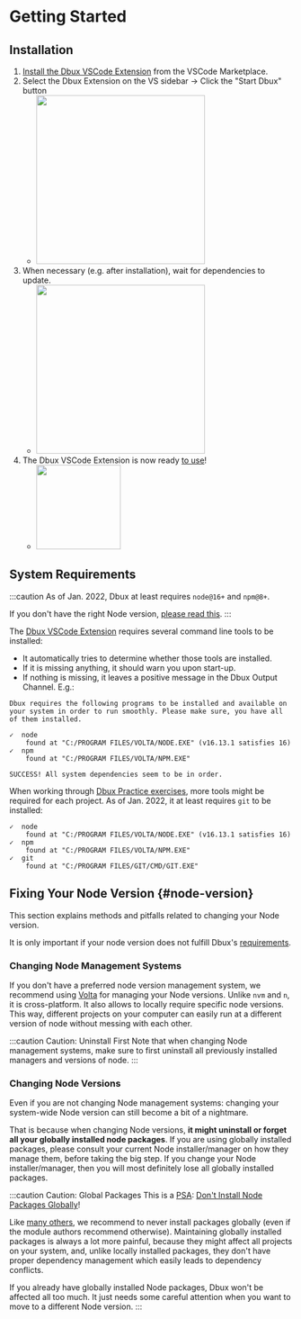 # Getting Started


<TOC toc={toc} />

## Installation

1. [Install the Dbux VSCode Extension](https://marketplace.visualstudio.com/items?itemName=Domi.dbux-code) from the VSCode Marketplace.
2. Select the Dbux Extension on the VS sidebar -> Click the "Start Dbux" button
   * <Img src="screens/start_dbux.png" zoomable={true} width="300px" />
3. When necessary (e.g. after installation), wait for dependencies to update.
   * <Img src="screens/installing_dependencies.png" zoomable={true} width="300px" />
4. The Dbux VSCode Extension is now ready [to use](./dbux-features)!
   * <Img src="screens/dbux-ready.png" zoomable={true} width="150px" />

<!-- :::note
Currently, the [Dbux VSCode Extension](./tools-and-configuration/01-dbux-code.mdx) is Dbux's only GUI implementation.
::: -->


## System Requirements

:::caution
As of Jan. 2022, Dbux at least requires `node@16+` and `npm@8+`.

If you don't have the right Node version, [please read this](#node-version).
:::

The [Dbux VSCode Extension](./tools-and-configuration/01-dbux-code.mdx) requires several command line tools to be installed:

* It automatically tries to determine whether those tools are installed.
* If it is missing anything, it should warn you upon start-up.
* If nothing is missing, it leaves a positive message in the Dbux Output Channel. E.g.:

<!-- TODO: provide screenshot of output channel instead -->

```
Dbux requires the following programs to be installed and available on your system in order to run smoothly. Please make sure, you have all of them installed.

✓  node
    found at "C:/PROGRAM FILES/VOLTA/NODE.EXE" (v16.13.1 satisfies 16)
✓  npm
    found at "C:/PROGRAM FILES/VOLTA/NPM.EXE"

SUCCESS! All system dependencies seem to be in order.
```

<!-- 
<details>
  <summary>IMPORTANT: A word on installing Node and changing Node versions.</summary>
  <div>
    <HintVolta />
  </div>
</details>

<details>
  <summary>Hint 2: Be careful when changing Node versions.</summary>
  <div>
    <HintNode />
  </div>
</details> -->

When working through [Dbux Practice exercises](./dbux-practice/01-overview.mdx), more tools might be required for each project. As of Jan. 2022, it at least requires `git` to be installed:

```
✓  node
    found at "C:/PROGRAM FILES/VOLTA/NODE.EXE" (v16.13.1 satisfies 16)
✓  npm
    found at "C:/PROGRAM FILES/VOLTA/NPM.EXE"
✓  git
    found at "C:/PROGRAM FILES/GIT/CMD/GIT.EXE"
```

<!-- ### System Tools on Windows

On Windows, `git` and `bash` might not be installed, or installed but not available as command-line tools on Windows.

The trick here is that you only need `git` for Windows to get both (`git` automatically installs `bash`). However, in order for `bash` and friends to be available to Dbux (and to all tools in general), you must make sure to select the "Add UNIX tools to path" option when installing:

* If you use `git`'s GUI installer, [select the "Add UNIX tools to path" option in the installer](https://www.google.com/search?q=git+add+unix+tools+to+path+windows&tbm=isch).
* [If you use `choco`](https://www.google.com/search?q=choco+windows+git), add the corresponding command-line parameter, i.e.:
  * `choco install git.install --params "/GitAndUnixToolsOnPath"` -->


## Fixing Your Node Version {#node-version}

This section explains methods and pitfalls related to changing your Node version.

It is only important if your node version does not fulfill Dbux's [requirements](#system-requirements).

### Changing Node Management Systems

If you don't have a preferred node version management system, we recommend using [Volta](https://volta.sh/) for managing your Node versions. Unlike `nvm` and `n`, it is cross-platform. It also allows to locally require specific node versions. This way, different projects on your computer can easily run at a different version of node without messing with each other.

:::caution Caution: Uninstall First
Note that when changing Node management systems, make sure to first uninstall all previously installed managers and versions of node.
:::

### Changing Node Versions

Even if you are not changing Node management systems: changing your system-wide Node version can still become a bit of a nightmare.

That is because when changing Node versions, **it might uninstall or forget all your globally installed node packages**. If you are using globally installed packages, please consult your current Node installer/manager on how they manage them, before taking the big step. If you change your Node installer/manager, then you will most definitely lose all globally installed packages.


:::caution Caution: Global Packages
This is a [PSA](https://en.wikipedia.org/wiki/Public_service_announcement): [Don't Install Node Packages Globally](https://www.google.com/search?q=dont+install+node+packages+globally&hl=en)!

Like [many others](https://www.google.com/search?q=dont+install+node+packages+globally&hl=en), we recommend to never install packages globally (even if the module authors recommend otherwise). Maintaining globally installed packages is always a lot more painful, because they might affect all projects on your system, and, unlike locally installed packages, they don't have proper dependency management which easily leads to dependency conflicts.

If you already have globally installed Node packages, Dbux won't be affected all too much. It just needs some careful attention when you want to move to a different Node version.
:::

<!-- future-work(interactive config for auto-start + dependency directory?) -->
